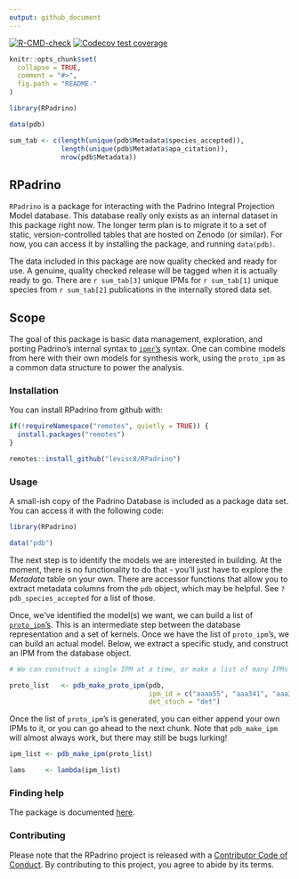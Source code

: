 ```yaml
---
output: github_document
---
```


[![R-CMD-check](https://github.com/levisc8/RPadrino/workflows/R-CMD-check/badge.svg)](https://github.com/levisc8/RPadrino/actions) [![Codecov test coverage](https://codecov.io/gh/levisc8/RPadrino/branch/main/graph/badge.svg)](https://codecov.io/gh/levisc8/RPadrino?branch=main)

```r
knitr::opts_chunk$set(
  collapse = TRUE,
  comment = "#>",
  fig.path = "README-"
)

library(RPadrino)

data(pdb)

sum_tab <- c(length(unique(pdb$Metadata$species_accepted)), 
             length(unique(pdb$Metadata$apa_citation)),
             nrow(pdb$Metadata))
```

## RPadrino

`RPadrino` is a package for interacting with the Padrino Integral Projection Model database. This database really only exists as an internal dataset in this package right now. The longer term plan is to migrate it to a set of static, version-controlled tables that are hosted on Zenodo (or similar). For now, you can access it by installing the package, and running `data(pdb)`.

The data included in this package are now quality checked and ready for use. A genuine, quality checked release will be tagged when it is actually ready to go. There are `r sum_tab[3]` unique IPMs for `r sum_tab[1]` unique species from `r sum_tab[2]` publications in the internally stored data set.

## Scope

The goal of this package is basic data management, exploration, and porting Padrino's internal syntax to [`ipmr`'s](https://levisc8.github.io/ipmr/) syntax. One can combine models from here with their own models for synthesis work, using the `proto_ipm` as a common data structure to power the analysis.

### Installation

You can install RPadrino from github with:

```r

if(!requireNamespace("remotes", quietly = TRUE)) {
  install.packages("remotes")
}

remotes::install_github("levisc8/RPadrino")
```

### Usage

A small-ish copy of the Padrino Database is included as a package data set. You can access it with the following code:

```r

library(RPadrino)

data("pdb")

```

The next step is to identify the models we are interested in building. At the moment, there is no functionality to do that - you'll just have to explore the *Metadata* table on your own. There are accessor functions that allow you to extract metadata columns from the `pdb` object, which may be helpful. See `?pdb_species_accepted` for a list of those.

Once, we've identified the model(s) we want, we can build a list of [`proto_ipm`'s](https://levisc8.github.io/ipmr/articles/proto-ipms.html). This is an intermediate step between the database representation and a set of kernels. Once we have the list of `proto_ipm`'s, we can build an actual model. Below, we extract a specific study, and construct an IPM from the database object.

```r

# We can construct a single IPM at a time, or make a list of many IPMs

proto_list   <- pdb_make_proto_ipm(pdb, 
                                   ipm_id = c("aaaa55", "aaa341", "aaa342"),
                                   det_stoch = "det")

```

Once the list of `proto_ipm`'s is generated, you can either append your own IPMs to it, or you can go ahead to the next chunk. Note that `pdb_make_ipm` will almost always work, but there may still be bugs lurking!

```r

ipm_list <- pdb_make_ipm(proto_list)

lams     <- lambda(ipm_list)

```

### Finding help

The package is documented [here](https://levisc8.github.io/RPadrino/).

### Contributing

Please note that the RPadrino project is released with a [Contributor Code of Conduct](https://contributor-covenant.org/version/2/0/CODE_OF_CONDUCT.html). By contributing to this project, you agree to abide by its terms.
